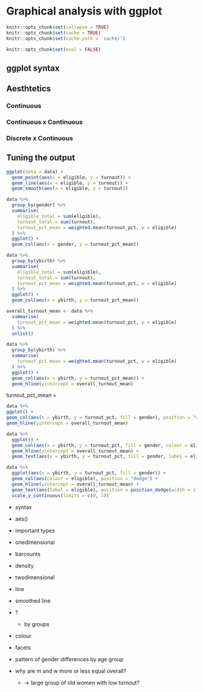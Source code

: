 # Graphical analysis with ggplot {#ggplot}


``` r
knitr::opts_chunk$set(collapse = TRUE)
knitr::opts_chunk$set(cache = TRUE)
knitr::opts_chunk$set(cache.path = 'cache/')

knitr::opts_chunk$set(eval = FALSE)
```


## ggplot syntax

## Aesthtetics

### Continuous

### Continuous x Continuous

### Discrete x Continuous

## Tuning the output





``` r
ggplot(data = data) +
  geom_point(aes(x = eligible, y = turnout)) +
  geom_line(aes(x = eligible, y = turnout)) +
  geom_smooth(aes(x = eligible, y = turnout))
```



``` r
data %>%
  group_by(gender) %>% 
  summarise(
    eligible_total = sum(eligible),
    turnout_total = sum(turnout),
    turnout_pct_mean = weighted.mean(turnout_pct, w = eligible)
  ) %>% 
  ggplot() +
  geom_col(aes(x = gender, y = turnout_pct_mean))
```

``` r
data %>%
  group_by(ybirth) %>% 
  summarise(
    eligible_total = sum(eligible),
    turnout_total = sum(turnout),
    turnout_pct_mean = weighted.mean(turnout_pct, w = eligible)
  ) %>% 
  ggplot() +
  geom_col(aes(x = ybirth, y = turnout_pct_mean))
```

``` r
overall_turnout_mean <- data %>% 
  summarise(
    turnout_pct_mean = weighted.mean(turnout_pct, w = eligible)
  ) %>% 
  unlist()

data %>%
  group_by(ybirth) %>% 
  summarise(
    turnout_pct_mean = weighted.mean(turnout_pct, w = eligible)
  ) %>% 
  ggplot() +
  geom_col(aes(x = ybirth, y = turnout_pct_mean)) +
  geom_hline(yintercept = overall_turnout_mean)
```

turnout_pct_mean = 
  
  
  ``` r
data %>%
  ggplot() +
  geom_col(aes(x = ybirth, y = turnout_pct, fill = gender), position = "dodge") +
  geom_hline(yintercept = overall_turnout_mean)
```



``` r
data %>%
  ggplot() +
  geom_col(aes(x = ybirth, y = turnout_pct, fill = gender, colour = eligible), position = "dodge") +
  geom_hline(yintercept = overall_turnout_mean) +
  geom_text(aes(x = ybirth, y = turnout_pct, fill = gender, label = eligible), position = position_dodge(width = 1), hjust = -2, angle = -90)
```


``` r
data %>%
  ggplot(aes(x = ybirth, y = turnout_pct, fill = gender)) +
  geom_col(aes(colour = eligible), position = "dodge") +
  geom_hline(yintercept = overall_turnout_mean) +
  geom_text(aes(label = eligible), position = position_dodge(width = 1), hjust = -2, angle = -90) +
  scale_y_continuous(limits = c(0, 1))
```


* syntax
* aes()
* important types
* onedimensional
* barcounts
* density
* twodimensional
* line
* smoothed line
* ?
  * by groups
* colour
* facets

* pattern of gender differences by age group
* why are m and w more or less equal overall?
  * -> large group of old women with low turnout?
  